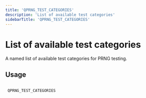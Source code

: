 ```yaml
---
title: 'QPRNG_TEST_CATEGORIES'
description: 'List of available test categories'
sidebarTitle: 'QPRNG_TEST_CATEGORIES'
---
```


# List of available test categories


 A named list of available test categories for PRNG testing.


## Usage

```r

 QPRNG_TEST_CATEGORIES

```
